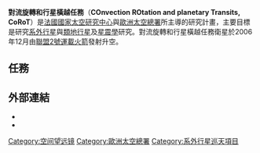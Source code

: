 {{noteTA
|T=zh-tw:對流旋轉和行星橫越任務;zh-hk:對流旋轉和行星凌日任務
|1=zh-tw:對流旋轉和行星橫越任務;zh-hk:對流旋轉和行星凌日任務
}}
{{Infobox Space Telescope
| name            = CoRoT
| image           = 
| caption         = 
| organization    = [[法國國家太空研究中心|法國國家太空研究中心]]<br>[[歐洲太空總署|歐洲太空總署]]
| major_contractors = 
| alt_names       = 
| nssdc_id        = 2006-063A
| location        = 
| orbit_type      = [[極軌道|極軌道]]
| height          = 827 km
| period          = 
| velocity        = 
| accel_gravity   = 
| launch_date     = {{nowrap|2006年12月27日 14:24:00 UTC}}
| launch_location = [[拜科努尔航天发射场|拜科努尔航天发射场]]<br />[[哈薩克|哈薩克]]
| launch_vehicle  = [[聯盟2號運載火箭|聯盟2號運載火箭]]
| mission_length  = {{For year month day| year=2006 | month=12 | day=27}} 
| deorbit_date    = 
| wavelength      = 
| mass            = 630 kg
| style           = [[透鏡|透鏡]]
| diameter        = 27 cm
| area            = 
| focal_length    = 
| coolant         = 
| instrument_1_name = 
| instrument_1_characteristics = 
| instrument_2_name = 
| instrument_2_characteristics = 
| website         = [http://smsc.cnes.fr/COROT/ smsc.cnes.fr/COROT]
}}
'''對流旋轉和行星橫越任務'''（'''COnvection ROtation and planetary Transits, CoRoT'''）是[[法國國家太空研究中心|法國國家太空研究中心]]與[[歐洲太空總署|歐洲太空總署]]所主導的研究計畫，主要目標是研究[[系外行星|系外行星]]與[[類地行星|類地行星]]及[[星震學|星震學]]研究。對流旋轉和行星橫越任務衛星於2006年12月由[[聯盟2號運載火箭|聯盟2號運載火箭]]發射升空。

==任務==

==外部連結==
* {{cite web | url=http://smsc.cnes.fr/COROT/ | title=COROT | accessdate=2008-08-02 | date=2008-07-29 | work=Universe Sciences: Astronomy | publisher=[[CNES|CNES]] | deadurl=yes | archiveurl=https://web.archive.org/web/20081108130307/http://smsc.cnes.fr/COROT/ | archivedate=2008-11-08 | df= }}
* {{cite web | url=http://www.extrasolar-planets.com/exoplanets/corot_space_telecope.html | title=COROT Mission | accessdate=2008-08-02 | date=2008-02-14 | work=extrasolar-planets.com | publisher=(unknown) | archive-date=2016-10-26 | archive-url=https://web.archive.org/web/20161026202627/http://www.extrasolar-planets.com/exoplanets/corot_space_telecope.html | dead-url=no }}

{{Space telescopes}}
{{大型轨道天文台计划}}

[[Category:空间望远镜|Category:空间望远镜]]
[[Category:歐洲太空總署|Category:歐洲太空總署]]
[[Category:系外行星巡天項目|Category:系外行星巡天項目]]